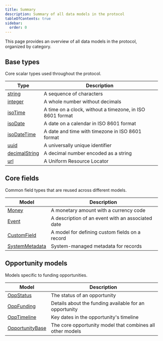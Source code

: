 ```yaml
---
title: Summary
description: Summary of all data models in the protocol
tableOfContents: true
sidebar:
  order: 0
---
```


This page provides an overview of all data models in the protocol, organized by category.

## Base types

Core scalar types used throughout the protocol.

| Type                                                                                | Description                                               |
| ----------------------------------------------------------------------------------- | --------------------------------------------------------- |
| [string](/simpler-grants-protocol/reference/models/base-types#string)               | A sequence of characters                                  |
| [integer](/simpler-grants-protocol/reference/models/base-types#integer)             | A whole number without decimals                           |
| [isoTime](/simpler-grants-protocol/reference/models/base-types#isotime)             | A time on a clock, without a timezone, in ISO 8601 format |
| [isoDate](/simpler-grants-protocol/reference/models/base-types#isodate)             | A date on a calendar in ISO 8601 format                   |
| [isoDateTime](/simpler-grants-protocol/reference/models/base-types#isodatetime)     | A date and time with timezone in ISO 8601 format          |
| [uuid](/simpler-grants-protocol/reference/models/base-types#uuid)                   | A universally unique identifier                           |
| [decimalString](/simpler-grants-protocol/reference/models/base-types#decimalstring) | A decimal number encoded as a string                      |
| [url](/simpler-grants-protocol/reference/models/base-types#url)                     | A Uniform Resource Locator                                |

## Core fields

Common field types that are reused across different models.

| Model                                                                 | Description                                       |
| --------------------------------------------------------------------- | ------------------------------------------------- |
| [Money](/simpler-grants-protocol/reference/models/money)              | A monetary amount with a currency code            |
| [Event](/simpler-grants-protocol/reference/models/event)              | A description of an event with an associated date |
| [CustomField](/simpler-grants-protocol/reference/models/custom-field) | A model for defining custom fields on a record    |
| [SystemMetadata](/simpler-grants-protocol/reference/models/metadata)  | System-managed metadata for records               |

## Opportunity models

Models specific to funding opportunities.

| Model                                                                         | Description                                               |
| ----------------------------------------------------------------------------- | --------------------------------------------------------- |
| [OppStatus](/simpler-grants-protocol/reference/models/opp-status)             | The status of an opportunity                              |
| [OppFunding](/simpler-grants-protocol/reference/models/opp-funding)           | Details about the funding available for an opportunity    |
| [OppTimeline](/simpler-grants-protocol/reference/models/opp-timeline)         | Key dates in the opportunity's timeline                   |
| [OpportunityBase](/simpler-grants-protocol/reference/models/opportunity-base) | The core opportunity model that combines all other models |
